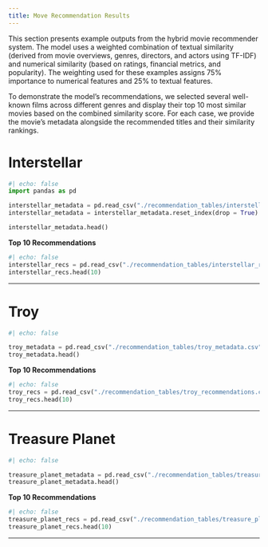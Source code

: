 ```yaml
---
title: Move Recommendation Results
---
```


This section presents example outputs from the hybrid movie recommender system. The model uses a weighted combination of textual similarity (derived from movie overviews, genres, directors, and actors using TF-IDF) and numerical similarity (based on ratings, financial metrics, and popularity). The weighting used for these examples assigns 75% importance to numerical features and 25% to textual features.

To demonstrate the model’s recommendations, we selected several well-known films across different genres and display their top 10 most similar movies based on the combined similarity score. For each case, we provide the movie’s metadata alongside the recommended titles and their similarity rankings.

# Interstellar

```python
#| echo: false
import pandas as pd 

interstellar_metadata = pd.read_csv("./recommendation_tables/interstellar_metadata.csv", index_col=0)
interstellar_metadata = interstellar_metadata.reset_index(drop = True)

interstellar_metadata.head()
```

**Top 10 Recommendations**
```python
#| echo: false
interstellar_recs = pd.read_csv("./recommendation_tables/interstellar_recommendations.csv", index_col = 0)
interstellar_recs.head(10)
```

---

# Troy

```python
#| echo: false

troy_metadata = pd.read_csv("./recommendation_tables/troy_metadata.csv", index_col = 0)
troy_metadata.head()
```

**Top 10 Recommendations**
```python
#| echo: false
troy_recs = pd.read_csv("./recommendation_tables/troy_recommendations.csv", index_col = 0)
troy_recs.head(10)
```

---

# Treasure Planet

```python
#| echo: false

treasure_planet_metadata = pd.read_csv("./recommendation_tables/treasure_planet_metadata.csv", index_col = 0)
treasure_planet_metadata.head()
```

**Top 10 Recommendations**
```python
#| echo: false
treasure_planet_recs = pd.read_csv("./recommendation_tables/treasure_planet_recommendations.csv", index_col = 0)
treasure_planet_recs.head(10)
```

---
